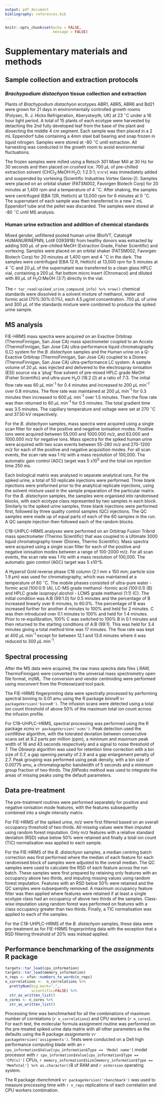 ```yaml
---
output: pdf_document
bibliography: references.bib
---
```


```r
knitr::opts_chunk$set(echo = FALSE,
                      message = FALSE)
```

# Supplementary materials and methods

## Sample collection and extraction protocols

### *Brachypodium distachyon* tissue collection and extraction

Plants of *Brachypodium distachyon* ecotypes ABR1, ABR5, ABR6 and Bd21 were grown for 21 days in environmentally controlled growth rooms (Polysec, R. J. Hicks Refrigeration, Aberystwyth, UK) at 23 ^$\circ$^C under a 16 hour light period. 
A total of 15 plants of each ecotype were harvested by detaching the 2nd fully developed leaf from the base of the plant and dissecting the middle 4 cm segment. 
Each sample was then placed in a 2 mL Eppendorf tube containing a 4mm steel ball bearing and snap frozen in liquid nitrogen.
Samples were stored at -80 ^$\circ$^C until extraction. 
All harvesting was conducted in the growth room to avoid environmental fluctuations.

The frozen samples were milled using a Retsch 301 Mixer Mill at 30 Hz for 30 seconds and then placed on crushed ice. 
700 $\mu$L of pre-chilled extraction solvent (CHCl~3~:MeOH:H~2~O; 1:2.5:1; v:v:v) was immediately added and suspended by vortexing (Scientific Industries Vortex Genie-2). 
Samples were placed on an orbital shaker (FATSN002, Favorgen Biotech Corp) for 20 minutes at 1,400 rpm and a temperature of 4 ^$\circ$^C. 
After shaking, the samples were centrifuged (EBA 12R, Hettich) at 13,000 rpm for 6 minutes at 0 ^$\circ$^C. 
The supernatant of each sample was then transferred to a new 2 mL Eppendorf tube and the pellet was discarded. 
The samples were stored at -80 ^$\circ$^C until MS analysis.

### Human urine extraction and addition of chemical standards

Mixed gender, unfiltered pooled human urine (BioIVT, Catalog# HUMANURINEPNN, Lot# 0393918) from healthy donors was extracted  by adding 500 $\mu$L of pre-chilled MeOH (Extraction Grade, Fisher Scientific) and vortexing. 
Samples were placed on an orbital shaker (FATSM002, Favorgen Biotech Corp) for 20 minutes at 1,400 rpm and 4 ^$\circ$^C in the dark. 
The samples were centrifuged (EBA 12 R, Hettich) at 13,000 rpm for 5 minutes at 4 ^$\circ$^C and 20 $\mu$L of the supernatant was transferred to a clean glass HPLC vial, containing a 200 $\mu$L flat bottom micro insert (Chromacol) and diluted with 80 $\mu$L of H~2~O:MeOH (3:7) directly in the vial. 

The `r tar_read(spiked_urine_compound_info) %>% nrow()` chemical standards were dissolved in a solvent mixture of methanol, water and formic acid (70%:30%:0.1%), each 4.5 $\mu$g/ml concentration.
700 $\mu$L of urine and 300 $\mu$L of the standards mixture were combined to produce the spiked urine sample.

## MS analysis

FIE-HRMS mass spectra were acquired on an Exactive Orbitrap (ThermoFinnigan, San Jose CA) mass spectrometer coupled to an Accela (ThermoFinnigan, San Jose CA) ultra-performance liquid chromatography (LC) system for the *B. distachyon* samples and the Human urine on a Q-Exactive Orbitrap (ThermoFinnigan, San Jose CA) coupled to a Dionex (ThermoFinnigan, San Jose CA) ultra-performance LC system. 
A sample volume of 20 $\mu$L was injected and delivered to the electrospray ionisation (ESI) source via a 'plug' flow solvent of pre-mixed HPLC grade MeOH (Fisher Scientific) and ultra-pure H~2~O (18.2 $\Omega$) at a ratio of 7:3. 
The initial flow rate was 60 $\mu$L min^-1^ for 0.4 minutes and increased to 200 $\mu$L min^-1^ over 0.8 minutes. 
The flow rate was maintained at 200 $\mu$L min^-1^ for 0.3 minutes then increased to 600 $\mu$L min^-1^ over 1.5 minutes. 
Then the flow rate was then returned to 60 $\mu$L min^-1^ for 0.5 minutes. 
The total gradient time was 3.5 minutes. The capillary temperature and voltage were set at 270 ^$\circ$^C and 37.50 kV respectively. 

For the *B. distachyon* samples, mass spectra were acquired using a single scan filter for each of the positive and negative ionisation modes. 
Positive ions were acquired between 55.000 and 1000.000 *m/z*, and  63.000 and 1000.000 *m/z* for negative ions.
Mass spectra for the spiked human urine were acquired with two scan events between 55-280 *m/z* and 270-1200 *m/z* for each of the positive and negative acquisition modes.
For all scan events, the scan rate was 1 Hz with a mass resolution of 100,000. 
The automatic gain control (AGC) target was 5 x10^5^ and the total ion injection time 250 ms.

Each biological matrix was analysed in separate analytical runs.
For the spiked urine, a total of 50 replicate injections were performed.
Three blank injections were preformed prior to the analytical replicate injections, using the solvent mixture used in the sample preparation of the particular matrix. 
For the *B. distachyon* samples, the samples were organised into randomised blocks, with each ecotype class represented by two samples in each block.
Similarly to the spiked urine samples, three blank injections were performed first, followed by three quality control samples (QC) injections.
The QC samples were made up of equal parts of each of the 60 samples in the run.
A QC sample injection then followed each of the random blocks.

C18-UHPLC-HRMS analyses were performed on an Orbitrap Fusion Tribrid mass spectrometer (Thermo Scientific) that was coupled to a Ultimate 3000 liquid chromatography tower (Dionex, Thermo Scientific). 
Mass spectra were acquired using a single scan filter for each of the positive and negative ionisation modes between a range of 100-2000 m/z. For all scan events, the scan rate was 1 Hz with a mass resolution of 100,000. The automatic gain control (AGC) target was 5 x10^5.

A Hypersil Gold reverse phase C18 column (2.1 mm x 150 mm; particle size 1.9 $\mu$m) was used for chromatography, which was maintained at a temperature of 60 $^\circ$C. 
The mobile phases consisted of ultra-pure water - formic acid (100:0.1) (A), LC-MS grade methanol -formic acid (100:0.1) (B) and HPLC grade isopropyl alcohol - LCMS grade methanol (1:1) (C). 
The initial condition was A:B (99:1.0) for 0.5 minutes and the percentage of B increased linearly over 6 minutes, to 60.0%. 
The percentage of B was increased further for another 4 minutes to 100% and held for 2 minutes. 
C was then introduced over 0.1 minutes to 100% and held for 1.4 minutes.
Prior to re-equilibration, 100% C was switched to 100% B in 0.1 minutes and then returned to the starting conditions of A:B (99:1).
This was held for 3.4 minutes giving a total method time was 17 minutes. 
The flow rate was kept at 400 $\mu$L min^-1^ except for between 12.1 and 13.6 minutes where it was reduced to 300 $\mu$L min^-1^.

## Spectral processing

After the MS data were acquired, the raw mass spectra data files (.RAW, ThermoFinnigan) were converted to the universal mass spectrometry open file format, mzML.
The conversion and vendor centroiding were performed using *msconvert* from the Proteowizard tool pack. 

The FIE-HRMS fingerprinting data were spectrally processed by performing spectral binning to 0.01 amu using the R package *binneR* v`r packageVersion('binneR')`.
The infusion scans were detected using a total ion count threshold of above 50% of the maximum total ion count across the infusion profile. 

For C18-UHPLC-HRMS, spectral processing was performed using the R package *xcms* v`r packageVersion('xcms')`.
Peak detection used the *centWave* algorithm, with the tolerated deviation between consecutive scans set at 8.2 parts per million (ppm), a minimum and maximum peak width of 16 and 43 seconds respectively and a signal to noise threshold of 7. 
The *Obiwarp* algorithm was used for retention time correction with a bin size of 0.7, a gap opening penalty of 2.9 and a gap enlargement penalty of 2.7. 
Peak grouping was performed using peak density, with a bin size of 0.00775 amu, a chromatographic bandwidth of 5 seconds and a minimum group fraction of two thirds. 
The *fillPeaks* method was used to integrate the areas of missing peaks using the default parameters. 

## Data pre-treatment

The pre-treatment routines were performed separately for positive and negative ionisation mode features, with the features subsequently combined into a single intensity matrix.

For FIE-HRMS of the spiked urine, *m/z* were first filtered based on an overall occupancy threshold of two thirds.
All missing values were then imputed using random forest imputation. Only *m/z* features with a relative standard deviation (RSD) value below 50% were retained and finally a total ion count (TIC) normalisation was applied to each sample.

For the FIE-HRMS of the *B. distachyon* samples, a median centring batch correction was first performed where the median of each feature for each randomised block of samples were adjusted to the overall median.
The QC samples were used to calculate the RSD of each feature across the run batch.
These samples were first prepared by retaining only features with an occupancy above two thirds, and imputing missing values using random forest imputation.
Features with an RSD below 50% were retained and the QC samples were subsequently removed.
A maximum occupancy feature filter was then applied where features were retained if at least a single ecotype class had an occupancy of above two thirds of the samples.
Class-wise imputation using random forest was performed on features with a class occupancy greater than two thirds. 
Finally, a TIC normalisation was applied to each of the samples.

For the C18-UHPLC-HRMS of the *B. distachyon* samples, these data were pre-treatment as for FIE-HRMS fingerprinting data with the exception that a RSD filtering threshold of 20% was instead applied.
 
## Performance benchmarking of the *assignments* R package

```r
targets::tar_load(cpu_information)
targets::tar_load(memory_information)
n_reps <- xfun::numbers_to_words(n_reps)
n_correlations <-  n_correlations %>% 
  prettyNum(big.mark=",",
            scientific=FALSE) %>% 
  str_as_written_list()
n_cores <- n_cores %>% 
  str_as_written_list()
```

Processing time was benchmarked for all the combinations of maximum number of correlations (`r n_correlations`) and CPU workers (`r n_cores`).
For each test, the molecular formula assignment routine was performed on the pre-treated spiked urine data matrix with all other parameters as the defaults using the R package *assignments* v`r packageVersion('assignments')`.
Tests were conducted on a Dell high performance computing blade with an `r cpu_information$Value[cpu_information$Type == 'Model name']` model processor with `r cpu_information$Value[cpu_information$Type == 'CPU(s)']` CPUs, `r memory_information$Size[memory_information$Type == 'MemTotal'] %>% as.character()`B of RAM and `r osVersion` operating system.

The R package *rbenchmark* v`r packageVersion('rbenchmark')` was used to measure processing time with `r n_reps` replications of each correlation and CPU workers combination.
